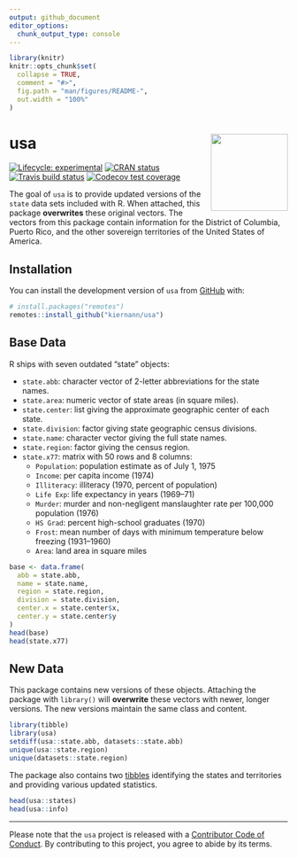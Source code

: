 ```yaml
---
output: github_document
editor_options: 
  chunk_output_type: console
---
```


<!-- README.md is generated from README.Rmd. Please edit that file -->

```r
library(knitr)
knitr::opts_chunk$set(
  collapse = TRUE,
  comment = "#>",
  fig.path = "man/figures/README-",
  out.width = "100%"
)
```

# usa <a href='https:/kiernann.com/usa'><img src='man/figures/logo.png' align="right" height="139" /></a>

<!-- badges: start -->
[![Lifecycle: experimental](https://img.shields.io/badge/lifecycle-experimental-orange.svg)](https://www.tidyverse.org/lifecycle/#experimental)
[![CRAN status](https://www.r-pkg.org/badges/version/usa)](https://CRAN.R-project.org/package=usa)
[![Travis build status](https://travis-ci.org/kiernann/usa.svg?branch=master)](https://travis-ci.org/kiernann/usa)
[![Codecov test coverage](https://codecov.io/gh/kiernann/usa/branch/master/graph/badge.svg)](https://codecov.io/gh/kiernann/usa?branch=master)
<!-- badges: end -->

The goal of `usa` is to provide updated versions of the `state` data sets
included with R. When attached, this package **overwrites** these original
vectors. The vectors from this package contain information for the District of
Columbia, Puerto Rico, and the other sovereign territories of the United States
of America.

## Installation

You can install the development version of `usa` from [GitHub] with:

```r
# install.packages("remotes")
remotes::install_github("kiernann/usa")
```

[GitHub]: https://github.com/kiernann/usa

## Base Data

R ships with seven outdated "state" objects:

* `state.abb`: character vector of 2-letter abbreviations for the state names.
* `state.area`: numeric vector of state areas (in square miles).
* `state.center`: list giving the approximate geographic center of each state.
* `state.division`: factor giving state geographic census divisions.
* `state.name`: character vector giving the full state names.
* `state.region`: factor giving the census region.
* `state.x77`: matrix with 50 rows and 8 columns:
  * `Population`: population estimate as of July 1, 1975
  * `Income`: per capita income (1974)
  * `Illiteracy`: illiteracy (1970, percent of population)
  * `Life Exp`: life expectancy in years (1969–71)
  * `Murder`: murder and non-negligent manslaughter rate per 100,000 population (1976)
  * `HS Grad`: percent high-school graduates (1970)
  * `Frost`: mean number of days with minimum temperature below freezing (1931–1960)
  * `Area`: land area in square miles

```r
base <- data.frame(
  abb = state.abb,
  name = state.name,
  region = state.region,
  division = state.division,
  center.x = state.center$x,
  center.y = state.center$y
)
head(base)
head(state.x77)
```

## New Data

This package contains new versions of these objects. Attaching the package
with `library()` will **overwrite** these vectors with newer, longer versions.
The new versions maintain the same class and content.

```r
library(tibble)
library(usa)
setdiff(usa::state.abb, datasets::state.abb)
unique(usa::state.region)
unique(datasets::state.region)
```

The package also contains two [tibbles] identifying the states and
territories and providing various updated statistics.

```r
head(usa::states)
head(usa::info)
```

[tibbles]: https://tibble.tidyverse.org/

***

Please note that the `usa` project is released with a 
[Contributor Code of Conduct](https://kiernann.com/usa/CODE_OF_CONDUCT.html). By
contributing to this project, you agree to abide by its terms.
